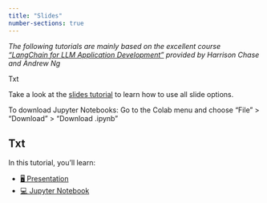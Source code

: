 ```yaml
---
title: "Slides"
number-sections: true
---
```


*The following tutorials are mainly based on the excellent course ["LangChain for LLM Application Development"](https://www.deeplearning.ai/short-courses/langchain-for-llm-application-development/) provided by Harrison Chase and Andrew Ng*

Txt

::: {.callout-note appearance="simple"}
Take a look at the [slides tutorial](https://kirenz.github.io/lab-toolkit/slides/slides.html#/title-slide) to learn how to use all slide options. 

To download Jupyter Notebooks: Go to the Colab menu and choose "File" > "Download" > "Download .ipynb"
:::


## Txt

In this tutorial, you'll learn:

::: {.callout-tip appearance="simple" icon=false}
- [🖥️ Presentation](slides/1_model_prompt_parser.qmd)
- [💻 Jupyter Notebook]()
:::